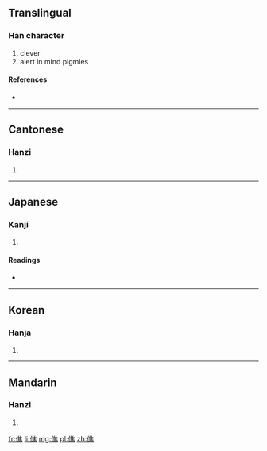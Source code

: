 ==Translingual==

===Han character===
{{Han char|rn=9|rad=人|as=12|sn=14|four=2023<sub>1</sub>|canj=人人土火 (OOGF)}}

# clever
# alert in mind pigmies

====References====
* {{Han ref|kx=0117.240|dkj=01127|dj=0249.090|hdz=10220.070|uh=50EC|ud=20716|bh=E0FA|bd=57594}}

----

==Cantonese==

===Hanzi===
{{yue-hanzi|jyut=|y=jiu1}}

# {{defn|lang=yue|sort=人12}}

----

==Japanese==

===Kanji===
{{ja-kanji|grade=|rs=人12}}

# {{defn|lang=ja|sort=人12}}

====Readings====
* {{ja-readings|on=[[しょう]] (shō), [[じょう]] (jō)|kun=[[はしる]] (hashiru)}}

----

==Korean==

===Hanja===
{{ko-hanja|hangeul=초|rv=cho|mr=ch'o}}

# {{defn|lang=ko|sort=人12}}

----

==Mandarin==

===Hanzi===
{{cmn-hanzi|pin=[[jiāo]] ([[jiao1]])|wg=chiao<sup>1</sup>}}

# {{defn|lang=cmn|sort=人12}}

[[fr:僬]]
[[li:僬]]
[[mg:僬]]
[[pl:僬]]
[[zh:僬]]